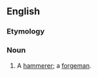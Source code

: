 ==English==

===Etymology===
{{suffix|en|hammer|man}}

===Noun===
{{en-noun|hammermen}}

# A [[hammerer]]; a [[forgeman]].